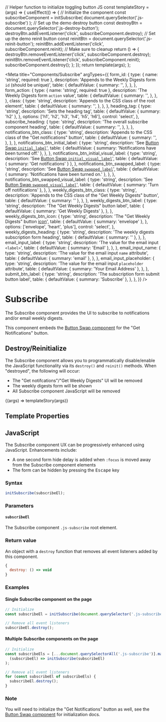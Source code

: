 // Helper function to initialize toggling button JS
const templateStory = (args) => {
  useEffect(() => {
    // Initialize the component
    const subscribeComponent = initSubscribe(
      document.querySelector('.js-subscribe')
    );
    // Set up the demo destroy button
    const destroyBtn = document.querySelector('.js-destroy-button');
    destroyBtn.addEventListener('click', subscribeComponent.destroy);
    // Set up the demo reinit button
    const reinitBtn = document.querySelector('.js-reinit-button');
    reinitBtn.addEventListener('click', subscribeComponent.reinit);
    // Make sure to cleanup
    return () => {
      destroyBtn.removeEventListener('click', subscribeComponent.destroy);
      reinitBtn.removeEventListener('click', subscribeComponent.reinit);
      subscribeComponent.destroy();
    };
  });
  return template(args);
};

<Meta
  title="Components/Subscribe"
  argTypes={{
    form_id: {
      type: { name: 'string', required: true },
      description: 'Appends to the Weekly Digests form `id` (should be unique)',
      table: {
        defaultValue: {
          summary: '',
        },
      },
    },
    form_action: {
      type: { name: 'string', required: true },
      description: 'The Weekly Digests form `action` value',
      table: {
        defaultValue: {
          summary: '',
        },
      },
    },
    class: {
      type: 'string',
      description: 'Appends to the CSS class of the root element',
      table: {
        defaultValue: {
          summary: '',
        },
      },
    },
    heading_tag: {
      type: 'string',
      description: 'Sets the heading tag',
      table: {
        defaultValue: { summary: 'h2' },
      },
      options: ['h1', 'h2', 'h3', 'h4', 'h5', 'h6'],
      control: 'select',
    },
    subscribe_heading: {
      type: 'string',
      description: 'The overall subscribe component heading',
      table: {
        defaultValue: {
          summary: '',
        },
      },
    },
    notifications_btn_class: {
      type: 'string',
      description: 'Appends to the CSS class of the "Get notifications" button',
      table: {
        defaultValue: {
          summary: '',
        },
      },
    },
    notifications_btn_initial_label: {
      type: 'string',
      description:
        'See [Button Swap `initial_label`](/?path=/docs/components-button-swap--default-story#template-properties)',
      table: {
        defaultValue: { summary: 'Notifications have been turned off.' },
      },
    },
    notifications_btn_initial_visual_label: {
      type: 'string',
      description:
        'See [Button Swap `initial_visual_label`](/?path=/docs/components-button-swap--default-story#template-properties)',
      table: { defaultValue: { summary: 'Get notifications' } },
    },
    notifications_btn_swapped_label: {
      type: 'string',
      description:
        'See [Button Swap `swapped_label`](/?path=/docs/components-button-swap--default-story#template-properties)',
      table: {
        defaultValue: { summary: 'Notifications have been turned on.' },
      },
    },
    notifications_btn_swapped_visual_label: {
      type: 'string',
      description:
        'See [Button Swap `swapped_visual_label`](/?path=/docs/components-button-swap--default-story#template-properties)',
      table: {
        defaultValue: { summary: 'Turn off notifications' },
      },
    },
    weekly_digests_btn_class: {
      type: 'string',
      description:
        'Appends to the CSS class of the "Get Weekly Digests" button',
      table: {
        defaultValue: { summary: '' },
      },
    },
    weekly_digests_btn_label: {
      type: 'string',
      description: 'The "Get Weekly Digests" button label',
      table: {
        defaultValue: { summary: 'Get Weekly Digests' },
      },
    },
    weekly_digests_btn_icon: {
      type: 'string',
      description:
        'The "Get Weekly Digests" button [icon](/?path=/docs/design-icons--page)',
      table: {
        defaultValue: { summary: 'envelope' },
      },
      options: ['envelope', 'heart', 'plus'],
      control: 'select',
    },
    weekly_digests_heading: {
      type: 'string',
      description: 'The weekly digests subscription form heading',
      table: {
        defaultValue: { summary: '' },
      },
    },
    email_input_label: {
      type: 'string',
      description: 'The value for the email input `<label>`',
      table: {
        defaultValue: { summary: 'Email' },
      },
    },
    email_input_name: {
      type: 'string',
      description: 'The value for the email input `name` attribute',
      table: {
        defaultValue: { summary: 'email' },
      },
    },
    email_input_placeholder: {
      type: 'string',
      description: 'The value for the email input `placeholder` attribute',
      table: {
        defaultValue: { summary: 'Your Email Address' },
      },
    },
    submit_btn_label: {
      type: 'string',
      description: 'The subscription form submit button label',
      table: {
        defaultValue: { summary: 'Subscribe' },
      },
    },
  }}
/>

# Subscribe

The Subscribe component provides the UI to subscribe to notifications and/or email weekly digests.

This component embeds the [Button Swap component](/?path=/docs/components-button-swap--default-story) for the "Get Notifications" button.

## Destroy/Reinitialize

The Subscribe component allows you to programmatically disable/enable the JavaScript functionality via its `destroy()` and `reinit()` methods. When "destroyed", the following will occur:

- The "Get notifcations"/"Get Weekly Digests" UI will be removed
- The weekly digests form will be shown
- All Subscribe component JavaScript will be removed

<Canvas>
  <Story
    name="Default"
    args={{
      form_id: 'example-demo',
      subscribe_heading: 'Never miss an article!',
      weekly_digests_heading: 'Get Weekly Digests',
    }}
    parameters={{
      docs: {
        source: {
          code: makeTwigInclude(
            '@cloudfour/components/subscribe/subscribe.twig',
            {
              form_id: 'example-demo',
              subscribe_heading: 'Never miss an article!',
              weekly_digests_heading: 'Get Weekly Digests',
            }
          ),
        },
      },
    }}
  >
    {(args) => templateStory(args)}
  </Story>
</Canvas>

## Template Properties

<ArgsTable story="Default" />

## JavaScript

The Subscribe component UX can be progressively enhanced using JavaScript. Enhancements include:

- A one second form hide delay is added when `:focus` is moved away from the Subscribe component elements
- The form can be hidden by pressing the <kbd>Escape</kbd> key

### Syntax

```js
initSubscribe(subscribeEl);
```

### Parameters

#### `subscribeEl`

The Subscribe component `.js-subscribe` root element.

### Return value

An object with a `destroy` function that removes all event listeners added by this component.

```js
{
  destroy: () => void
}
```

### Examples

#### Single Subscribe component on the page

```js
// Initialize
const subscribeEl = initSubscribe(document.querySelector('.js-subscribe'));

// Remove all event listeners
subscribeEl.destroy();
```

#### Multiple Subscribe components on the page

```js
// Initialize
const subscribeEls = [...document.querySelectorAll('.js-subscribe')].map(
  (subscribeEl) => initSubscribe(subscribeEl)
);

// Remove all event listeners
for (const subscribeEl of subscribeEls) {
  subscribeEl.destroy();
}
```

### Note

You will need to initialize the "Get Notifications" button as well, see the
[Button Swap component](/?path=/docs/components-button-swap--default-story#javascript)
for initialization docs.
